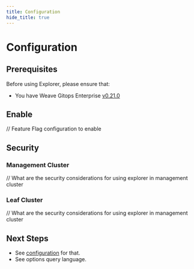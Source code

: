 ```yaml
---
title: Configuration
hide_title: true
---
```



# Configuration <TierLabel tiers="Enterprise" />

<AlphaWarning/>

## Prerequisites
Before using Explorer, please ensure that:
- You have Weave Gitops Enterprise [v0.21.0](../../releases)

## Enable

// Feature Flag configuration to enable


## Security


### Management Cluster

// What are the security considerations for using explorer in management cluster

### Leaf Cluster


// What are the security considerations for using explorer in management cluster


## Next Steps
- See [configuration](./configuration.mdx) for that.
- See options query language.


